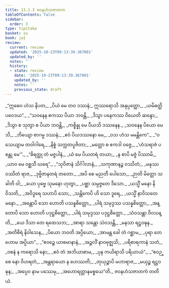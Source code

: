 ```yaml
---
title: 13.1.3 ဇဝနဟံသဇာတက
tableOfContents: false
sidebar:
  order: 3
type: tipitaka
basket: su
book: ja1
review:
  current: review
  updated: '2025-10-23T09:13:39.367001'
  updated_by: ''
  notes: ''
  history:
  - state: review
    date: '2025-10-23T09:13:39.367001'
    updated_by: ''
    notes: ''
    previous_state: draft
---
```



<ReviewStatus review={frontmatter.review} showDetails={true} />

<HypothesisAnnotation frontmatter={frontmatter} />

<DynamicBreadcrumb />

<Division number="27" book="ja1" e="ch" v="22" p="260">

<Paragraph number="2412" type="verses" book="ja1">
_“ဣဓေဝ ဟံသ နိပတ,_  
_ပိယံ မေ တဝ ဒဿနံ;_  
ဣဿရောသိ အနုပ္ပတ္တော,_  
_ယမိဓတ္ထိ ပဝေဒယ”._  

</Paragraph>

</Division>
<Division number="28" book="ja1" e="ch" v="22" p="260">

<Paragraph number="2413" type="verses" book="ja1">
_“သဝနေန ဧကဿ ပိယာ ဘဝန္တိ,_  
_ဒိသွာ ပနေကဿ ဝိယေတိ ဆန္ဒော;_  
_ဒိသွာ စ သုတွာ စ ပိယာ ဘဝန္တိ,_  
_ကစ္စိန္နု မေ ပီယသိ ဒဿနေန._  

</Paragraph>

</Division>
<Division number="29" book="ja1" e="ch" v="22" p="260">

<Paragraph number="2414" type="verses" book="ja1">
_သဝနေန ပိယော မေသိ,_  
_ဘိယျော စာဂမ္မ ဒဿနံ;_  
_ဧဝံ ပိယဒဿနော မေ,_  
_ဝသ ဟံသ မမန္တိကေ”._  

</Paragraph>

</Division>
<Division number="30" book="ja1" e="ch" v="22" p="260">

<Paragraph number="2415" type="verses" book="ja1">
_“ဝသေယျာမ တဝါဂါရေ,_  
_နိစ္စံ သက္ကတပူဇိတာ;_  
_မတ္တော စ ဧကဒါ ဝဇ္ဇေ,_  
_‘ဟံသရာဇံ ပစန္တု မေ’”._  

</Paragraph>

</Division>
<Division number="31" book="ja1" e="ch" v="22" p="260">

<Paragraph number="2416" type="verses" book="ja1">
_“ဓိရတ္ထု တံ မဇ္ဇပါနံ,_  
_ယံ မေ ပိယတရံ တယာ;_  
_န စာပိ မဇ္ဇံ ပိဿာမိ,_  
_ယာဝ မေ ဝစ္ဆသီ ဃရေ”._  

</Paragraph>

</Division>
<Division number="32" book="ja1" e="ch" v="22" p="261">

<Paragraph number="2417" type="verses" book="ja1">
_“သုဝိဇာနံ သိင်္ဂါလာနံ,_  
_သကုဏာနဉ္စ ဝဿိတံ;_  
_မနုဿဝဿိတံ ရာဇ,_  
_ဒုဗ္ဗိဇာနတရံ တတော._  

</Paragraph>

</Division>
<Division number="33" book="ja1" e="ch" v="22" p="261">

<Paragraph number="2418" type="verses" book="ja1">
_အပိ စေ မညတီ ပေါသော,_  
_ဉာတိ မိတ္တော သခါတိ ဝါ;_  
_ယော ပုဗ္ဗေ သုမနော ဟုတွာ,_  
_ပစ္ဆာ သမ္ပဇ္ဇတေ ဒိသော._  

</Paragraph>

</Division>
<Division number="34" book="ja1" e="ch" v="22" p="261">

<Paragraph number="2419" type="verses" book="ja1">
_ယသ္မိံ မနော နိဝိသတိ,_  
_အဝိဒူရေ သဟာပိ သော;_  
_သန္တိကေပိ ဟိ သော ဒူရေ,_  
_ယသ္မိံ နာဝိသတေ မနော._  

</Paragraph>

</Division>
<Division number="35" book="ja1" e="ch" v="22" p="261">

<Paragraph number="2420" type="verses" book="ja1">
_အန္တောပိ သော ဟောတိ ပသန္နစိတ္တော,_  
_ပါရံ သမုဒ္ဒဿ ပသန္နစိတ္တော;_  
_အန္တောပိ သော ဟောတိ ပဒုဋ္ဌစိတ္တော,_  
_ပါရံ သမုဒ္ဒဿ ပဒုဋ္ဌစိတ္တော._  

</Paragraph>

</Division>
<Division number="36" book="ja1" e="ch" v="22" p="261">

<Paragraph number="2421" type="verses" book="ja1">
_သံဝသန္တာ ဝိဝသန္တိ,_  
_ယေ ဒိသာ တေ ရထေသဘ;_  
_အာရာ သန္တော သံဝသန္တိ,_  
_မနသာ ရဋ္ဌဝဍ္ဎန._  

</Paragraph>

</Division>
<Division number="37" book="ja1" e="ch" v="22" p="261">

<Paragraph number="2422" type="verses" book="ja1">
_အတိစိရံ နိဝါသေန,_  
_ပိယော ဘဝတိ အပ္ပိယော;_  
_အာမန္တ ခေါ တံ ဂစ္ဆာမ,_  
_ပုရာ တေ ဟောမ အပ္ပိယာ”._  

</Paragraph>

</Division>
<Division number="38" book="ja1" e="ch" v="22" p="261">

<Paragraph number="2423" type="verses" book="ja1">
_“ဧဝဉ္စေ ယာစမာနာနံ,_  
_အဉ္ဇလိံ နာဝဗုဇ္ဈသိ;_  
_ပရိစာရကာနံ သတံ,_  
_ဝစနံ န ကရောသိ နော;_  
_ဧဝံ တံ အဘိယာစာမ,_  
_ပုန ကယိရာသိ ပရိယာယံ”._  

</Paragraph>

</Division>
<Division number="39" book="ja1" e="ch" v="22" p="261">

<Paragraph number="2424" type="verses" book="ja1">
_“ဧဝဉ္စေ နော ဝိဟရတံ,_  
_အန္တရာယော န ဟေဿတိ;_  
_တုယှဉ္စာပိ မဟာရာဇ,_  
_မယှဉ္စ ရဋ္ဌဝဍ္ဎန;_  
_အပ္ပေဝ နာမ ပဿေမု,_  
_အဟောရတ္တာနမစ္စယေ”တိ._  


</Paragraph>
</Division>

<Paragraph number="2425" type="center" book="ja1">
ဇဝနဟံသဇာတကံ တတိယံ.
</Paragraph>